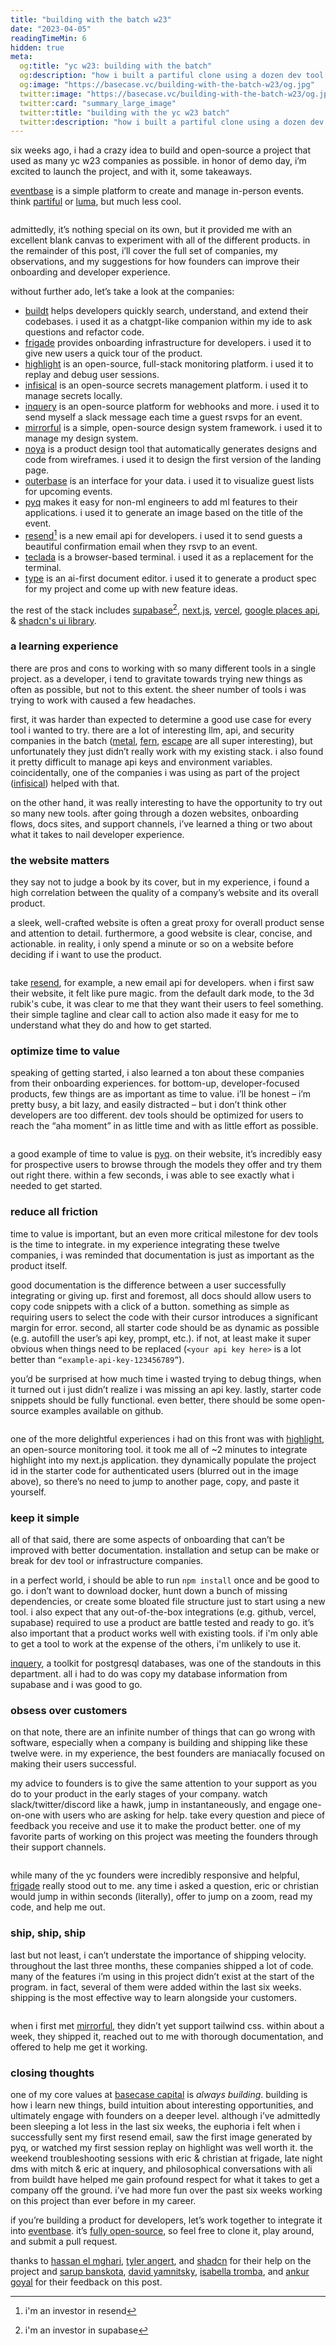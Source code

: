 ```yaml
---
title: "building with the batch w23"
date: "2023-04-05"
readingTimeMin: 6
hidden: true
meta:
  og:title: "yc w23: building with the batch"
  og:description: "how i built a partiful clone using a dozen dev tool & infrastructure companies from the yc w23 batch"
  og:image: "https://basecase.vc/building-with-the-batch-w23/og.jpg"
  twitter:image: "https://basecase.vc/building-with-the-batch-w23/og.jpg"
  twitter:card: "summary_large_image"
  twitter:title: "building with the yc w23 batch"
  twitter:description: "how i built a partiful clone using a dozen dev tool & infrastructure companies from the yc w23 batch"
---
```


six weeks ago, i had a crazy idea to build and open-source a project that used as many yc w23 companies as possible. in honor of demo day, i’m excited to launch the project, and with it, some takeaways.

[eventbase](https://events.basecase.vc/) is a simple platform to create and manage in-person events. think [partiful](https://partiful.com/) or [luma](https://lu.ma/), but much less cool. 

<div className="image-container">
  <img src="/building-with-the-batch-w23/demo.gif" alt="" />
</div>

admittedly, it’s nothing special on its own, but it provided me with an excellent blank canvas to experiment with all of the different products. in the remainder of this post, i’ll cover the full set of companies, my observations, and my suggestions for how founders can improve their onboarding and developer experience. 

without further ado, let’s take a look at the companies:
- [buildt](https://www.buildt.ai/) helps developers quickly search, understand, and extend their codebases. i used it as a chatgpt-like companion within my ide to ask questions and refactor code. 
- [frigade](https://frigade.com/) provides onboarding infrastructure for developers. i used it to give new users a quick tour of the product.
- [highlight](https://www.highlight.io/) is an open-source, full-stack monitoring platform. i used it to replay and debug user sessions.
- [infisical](https://infisical.com/) is an open-source secrets management platform. i used it to manage secrets locally.
- [inquery](https://www.inquery.io/) is an open-source platform for webhooks and more. i used it to send myself a slack message each time a guest rsvps for an event.
- [mirrorful](https://www.mirrorful.com/) is a simple, open-source design system framework. i used it to manage my design system.
- [noya](https://www.noya.io/) is a product design tool that automatically generates designs and code from wireframes. i used it to design the first version of the landing page.
- [outerbase](https://outerbase.com/) is an interface for your data. i used it to visualize guest lists for upcoming events.
- [pyq](https://www.pyqai.com/) makes it easy for non-ml engineers to add ml features to their applications. i used it to generate an image based on the title of the event.
- [resend](https://resend.com/)[^1] is a new email api for developers. i used it to send guests a beautiful confirmation email when they rsvp to an event.
- [teclada](https://www.teclada.com/) is a browser-based terminal. i used it as a replacement for the terminal.
- [type](https://type.ai/) is an ai-first document editor. i used it to generate a product spec for my project and come up with new feature ideas.

the rest of the stack includes [supabase](https://supabase.com/)[^2], [next.js](https://nextjs.org/), [vercel](vercel.com), [google places api](https://developers.google.com/maps/documentation/places/web-service/overview), & [shadcn's ui library](https://github.com/shadcn/ui). 

### a learning experience
there are pros and cons to working with so many different tools in a single project. as a developer, i tend to gravitate towards trying new things as often as possible, but not to this extent. the sheer number of tools i was trying to work with caused a few headaches. 

first, it was harder than expected to determine a good use case for every tool i wanted to try. there are a lot of interesting llm, api, and security companies in the batch ([metal](https://getmetal.io), [fern](https://www.buildwithfern.com/), [escape](https://escape.tech/) are all super interesting), but unfortunately they just didn’t really work with my existing stack. i also found it pretty difficult to manage api keys and environment variables. coincidentally, one of the companies i was using as part of the project ([infisical](https://infisical.com/)) helped with that.

on the other hand, it was really interesting to have the opportunity to try out so many new tools. after going through a dozen websites, onboarding flows, docs sites, and support channels, i’ve learned a thing or two about what it takes to nail developer experience.

### the website matters
they say not to judge a book by its cover, but in my experience, i found a high correlation between the quality of a company’s website and its overall product. 

a sleek, well-crafted website is often a great proxy for overall product sense and attention to detail. furthermore, a good website is clear, concise, and actionable. in reality, i only spend a minute or so on a website before deciding if i want to use the product. 

<div className="image-container">
  <img src="/building-with-the-batch-w23/resend.gif" alt="" />
</div>

take [resend](https://resend.com/), for example, a new email api for developers. when i first saw their website, it felt like pure magic. from the default dark mode, to the 3d rubik's cube, it was clear to me that they want their users to feel something. their simple tagline and clear call to action also made it easy for me to understand what they do and how to get started.

### optimize time to value
speaking of getting started, i also learned a ton about these companies from their onboarding experiences. for bottom-up, developer-focused products, few things are as important as time to value. i’ll be honest – i’m pretty busy, a bit lazy, and easily distracted – but i don’t think other developers are too different. dev tools should be optimized for users to reach the “aha moment” in as little time and with as little effort as possible. 

<div className="image-container">
  <img src="/building-with-the-batch-w23/pyq.gif" alt="" />
</div>

a good example of time to value is [pyq](https://www.pyqai.com/). on their website, it’s incredibly easy for prospective users to browse through the models they offer and try them out right there. within a few seconds, i was able to see exactly what i needed to get started.

### reduce all friction
time to value is important, but an even more critical milestone for dev tools is the time to integrate. in my experience integrating these twelve companies, i was reminded that documentation is just as important as the product itself. 

good documentation is the difference between a user successfully integrating or giving up. first and foremost, all docs should allow users to copy code snippets with a click of a button. something as simple as requiring users to select the code with their cursor introduces a significant margin for error. second, all starter code should be as dynamic as possible (e.g. autofill the user’s api key, prompt, etc.). if not, at least make it super obvious when things need to be replaced (`<your api key here>` is a lot better than `“example-api-key-123456789”`). 

you’d be surprised at how much time i wasted trying to debug things, when it turned out i just didn’t realize i was missing an api key. lastly, starter code snippets should be fully functional. even better, there should be some open-source examples available on github. 

<div className="image-container">
  <img src="/building-with-the-batch-w23/highlight.png" alt="" />
</div>

one of the more delightful experiences i had on this front was with [highlight](https://www.highlight.io/), an open-source monitoring tool. it took me all of ~2 minutes to integrate highlight into my next.js application. they dynamically populate the project id in the starter code for authenticated users (blurred out in the image above), so there’s no need to jump to another page, copy, and paste it yourself.

### keep it simple
all of that said, there are some aspects of onboarding that can’t be improved with better documentation. installation and setup can be make or break for dev tool or infrastructure companies. 

in a perfect world, i should be able to run `npm install` once and be good to go. i don’t want to download docker, hunt down a bunch of missing dependencies, or create some bloated file structure just to start using a new tool. i also expect that any out-of-the-box integrations (e.g. github, vercel, supabase) required to use a product are battle tested and ready to go. it’s also important that a product works well with existing tools. if i'm only able to get a tool to work at the expense of the others, i'm unlikely to use it. 

[inquery](https://www.inquery.io/), a toolkit for postgresql databases, was one of the standouts in this department. all i had to do was copy my database information from supabase and i was good to go. 

### obsess over customers 
on that note, there are an infinite number of things that can go wrong with software, especially when a company is building and shipping like these twelve were. in my experience, the best founders are maniacally focused on making their users successful. 

my advice to founders is to give the same attention to your support as you do to your product in the early stages of your company. watch slack/twitter/discord like a hawk, jump in instantaneously, and engage one-on-one with users who are asking for help. take every question and piece of feedback you receive and use it to make the product better. one of my favorite parts of working on this project was meeting the founders through their support channels. 

<div className="image-container">
  <img src="/building-with-the-batch-w23/frigade.png" alt="" />
</div>

while many of the yc founders were incredibly responsive and helpful, [frigade](https://frigade.com/) really stood out to me. any time i asked a question, eric or christian would jump in within seconds (literally), offer to jump on a zoom, read my code, and help me out. 

### ship, ship, ship
last but not least, i can’t understate the importance of shipping velocity. throughout the last three months, these companies shipped a lot of code. many of the features i’m using in this project didn’t exist at the start of the program. in fact, several of them were added within the last six weeks. shipping is the most effective way to learn alongside your customers.

<div className="image-container">
  <img src="/building-with-the-batch-w23/mirrorful.png" alt="" />
</div>

when i first met [mirrorful](https://www.mirrorful.com/), they didn’t yet support tailwind css. within about a week, they shipped it, reached out to me with thorough documentation, and offered to help me get it working. 

### closing thoughts
one of my core values at [basecase capital](https://basecase.vc) is *always building*. building is how i learn new things, build intuition about interesting opportunities, and ultimately engage with founders on a deeper level. although i’ve admittedly been sleeping a lot less in the last six weeks, the euphoria i felt when i successfully sent my first resend email, saw the first image generated by pyq, or watched my first session replay on highlight was well worth it. the weekend troubleshooting sessions with eric & christian at frigade, late night dms with mitch & eric at inquery, and philosophical conversations with ali from buildt have helped me gain profound respect for what it takes to get a company off the ground. i’ve had more fun over the past six weeks working on this project than ever before in my career.

if you’re building a product for developers, let’s work together to integrate it into [eventbase](https://events.basecase.vc/). it’s [fully open-source](https://github.com/alanagoyal/eventbase), so feel free to clone it, play around, and submit a pull request.

thanks to [hassan el mghari](https://twitter.com/nutlope), [tyler angert](https://twitter.com/tylerangert), and [shadcn](https://twitter.com/shadcn) for their help on the project and [sarup banskota](https://twitter.com/sarupbanskota), [david yamnitsky](https://twitter.com/davidyamnitsky), [isabella tromba](https://twitter.com/isabellatromba), and [ankur goyal](https://twitter.com/ankrgyl) for their feedback on this post.

[^1]: i'm an investor in resend
[^2]: i'm an investor in supabase
